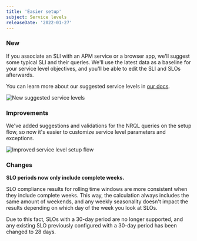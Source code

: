 ```yaml
---
title: 'Easier setup'
subject: Service levels
releaseDate: '2022-01-27'
---
```


### New

If you associate an SLI with an APM service or a browser app, we'll suggest some typical SLI and their queries. We'll use the latest data as a baseline for your service level objectives, and you'll be able to edit the SLI and SLOs afterwards.

You can learn more about our suggested service levels in [our docs](/docs/service-level-management/create-slm#suggested-sli).

![New suggested service levels](src/images/suggested_service_levels.png 'New suggested service levels')

### Improvements

We've added suggestions and validations for the NRQL queries on the setup flow, so now it's easier to customize service level parameters and exceptions.

![Improved service level setup flow](src/images/setup_flow.png 'Improved service level setup flow')

### Changes

**SLO periods now only include complete weeks.**

SLO compliance results for rolling time windows are more consistent when they include complete weeks. This way, the calculation always includes the same amount of weekends, and any weekly seasonality doesn't impact the results depending on which day of the week you look at SLOs.

Due to this fact, SLOs with a 30-day period are no longer supported, and any existing SLO previously configured with a 30-day period has been changed to 28 days.
